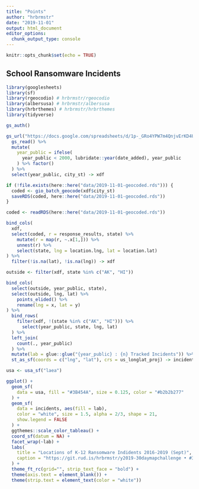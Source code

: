 ```yaml
---
title: "Points"
author: "hrbrmstr"
date: "2019-11-01"
output: html_document
editor_options: 
  chunk_output_type: console
---
```


```r
knitr::opts_chunk$set(echo = TRUE)
```

## School Ransomware Incidents

```r
library(googlesheets)
library(sf)
library(rgeocodio) # hrbrmstr/rgeocodio
library(albersusa) # hrbrmstr/albersusa
library(hrbrthemes) # hrbrmstr/hrbrthemes
library(tidyverse)

gs_auth()

gs_url("https://docs.google.com/spreadsheets/d/1p-_GRo4YPW7m4QnjvErKD4U67t8-O6aDBlRjy9V8g8Y/edit#gid=1925609334") %>% 
  gs_read() %>% 
  mutate(
    year_public = ifelse(
      year_public < 2000, lubridate::year(date_added), year_public
    ) %>% factor()
  ) %>% 
  select(year_public, city_st) -> xdf

if (!file.exists(here::here("data/2019-11-01-geocoded.rds"))) {
  coded <- gio_batch_geocode(xdf$city_st)
  saveRDS(coded, here::here("data/2019-11-01-geocoded.rds"))
}

coded <- readRDS(here::here("data/2019-11-01-geocoded.rds"))

bind_cols(
  xdf,
  select(coded, r = response_results, state) %>% 
    mutate(r = map(r, ~.x[1,])) %>% 
    unnest(r) %>% 
    select(state, lng = location.lng, lat = location.lat) 
) %>% 
  filter(!is.na(lat), !is.na(lng)) -> xdf

outside <- filter(xdf, state %in% c("AK", "HI"))

bind_cols(
  select(outside, year_public, state),
  select(outside, lng, lat) %>% 
    points_elided() %>% 
    rename(lng = x, lat = y)
) %>% 
  bind_rows(
    filter(xdf, !(state %in% c("AK", "HI"))) %>% 
      select(year_public, state, lng, lat)
  ) %>% 
  left_join(
    count(., year_public)
  ) %>% 
  mutate(lab = glue::glue("{year_public} : {n} Tracked Incidents")) %>% 
  st_as_sf(coords = c("lng", "lat"), crs = us_longlat_proj) -> incidents

usa <- usa_sf("laea")

ggplot() +
  geom_sf(
    data = usa, fill = "#3B454A", size = 0.125, color = "#b2b2b277"
  ) +
  geom_sf(
    data = incidents, aes(fill = lab), 
    color = "white", size = 1.5, alpha = 2/3, shape = 21,
    show.legend = FALSE
  ) + 
  ggthemes::scale_color_tableau() +
  coord_sf(datum = NA) +
  facet_wrap(~lab) +
  labs(
    title = "Locations of K-12 Ransomware Indidents 2016-2019 (Sept)",
    caption = "https://git.rud.is/hrbrmstr/y2019-30daymapchallenge • #30DayMapChallenge"
  ) +
  theme_ft_rc(grid="", strip_text_face = "bold") +
  theme(axis.text = element_blank()) +
  theme(strip.text = element_text(color = "white"))
```

